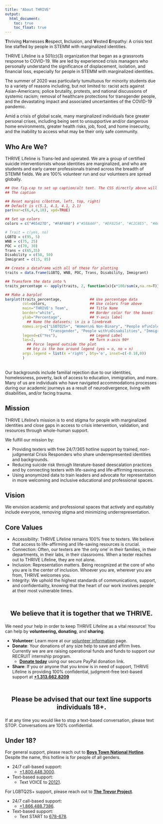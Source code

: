 ```yaml
---
title: "About THRIVE"
output:
  html_document:
    toc: true
    toc_float: true
---
```


**T**hriving **H**arnesses **R**espect, **I**nclusion, and **V**ested
**E**mpathy: A crisis text line staffed by people in STEMM with marginalized
identities.

THRIVE Lifeline is a 501(c)(3) organization that began as a grassroots response 
to COVID-19. 
We are led by experienced crisis managers who personally understand the 
significance of displacement, isolation, and financial loss, especially for 
people in STEMM with marginalized identities.

The summer of 2020 was particularly tumultuous for minority students due to
a variety of reasons including, but not limited to: racist acts against
Asian-Americans; police brutality, protests, and national discussions of
systemic racism; removal of healthcare protections for transgender people,
and the devastating impact and associated uncertainties of the COVID-19 pandemic.

Amid a crisis of global scale, many marginalized individuals face greater
personal crises, including being sent to unsupportive and/or dangerous home
environments, greater health risks, job, food, and home insecurity, and the
inability to access what may be their only safe community.

## Who Are We?
THRIVE Lifeline is Trans-led and operated. We are a group of certified suicide
interventionists whose identities are marginalized, and who are students and
early career professionals trained across the breadth of STEMM fields. We are 100% 
volunteer run and our volunteers are spread globally.

<style>
    .caption {
        display:none;
    }
</style>

```r
## Use fig.cap to set up caption/alt text. The CSS directly above will silence 
## The caption

## Reset margins c(bottom, left, top, right)
## Default is c(5.1, 4.1, 4.1, 2.1)
par(mar=c(6,4,4,10), xpd=TRUE)

## Set up colors
colors = c("#65427D", "#FAF4A0") #"#58A4AF", "#EF8254", "#C2C8E5", "#AC8FC0")

# Trait = c(yes, no)
LGBTQ = c(95, 5)
WNB = c(75, 25)
POC = c(70, 30)
Trans = c(65,35)
Disability = c(50, 50)
Immigrant = c(15, 85)

## Create a dataframe with all of these for plotting
traits = data.frame(LGBTQ, WNB, POC, Trans, Disability, Immigrant)

## Transform the data into %
traits_percentage <- apply(traits, 2, function(x){x*100/sum(x,na.rm=T)})

## Make a barplot
barplot(traits_percentage,             ## Use percentage data
        col=colors,                    ## Use colors from above
        main="THRIVE's Team",          ## Title Name
        border="white",                ## Border color for the boxes
        ylab="Percentage",             ## Y-axis label
          ## Name the datasets; \n is a linebreak
        names.arg=c("LGBTQ2S+", "Women\n& Non-Binary", "People of\nColor", 
                    "Transgender", "People with\nDisabilities", "Immigrants"), 
        legend=c("Yes"),               ## Legend Label
        las=2,                         ## Turn x-axis 90º
          ## Force legend outside the plot
          ## bty is the box around legend (yes = o, no = n)
        args.legend = list(x ='right', bty='o', inset=c(-0.18,0))
        )
```

<br>
Our backgrounds include familial rejection due to our identities, homelessness,
poverty, lack of access to education, immigration, and more. Many of us are 
individuals who have navigated accommodations processes during our academic 
journeys as a result of neurodivergence, living with disabilities, and/or facing trauma.

## Mission
THRIVE Lifeline’s mission is to end stigma for people with marginalized 
identities and close gaps in access to crisis intervention, validation, and 
resources through whole-human support.

We fulfill our mission by:

* Providing texters with free 24/7/365 hotline support by trained, non-judgmental
Crisis Responders who share underrepresented identities and backgrounds.
* Reducing suicide risk through literature-based deescalation practices and by
connecting texters with life-saving and life-affirming resources.
* Using anonymized data to train leaders and advocate for representation in
more welcoming and inclusive educational and professional spaces.

## Vision
We envision academic and professional spaces that actively and equitably
include everyone, removing stigma and minimizing underrepresentation.

## Core Values

* Accessibility: THRIVE Lifeline remains 100% free to texters.
We believe that access to life-affirming and life-saving resources is crucial.
* Connection: Often, our texters are ‘the only one’ in their families, in their
departments, in their labs, in their classrooms.
When a texter reaches out to THRIVE Lifeline, they are not alone.
* Inclusion: Representation matters.
Being recognized at the core of who you are is the center of inclusion.
Whoever you are, wherever you are from, THRIVE welcomes you.
* Integrity: We uphold the highest standards of communications, support, and
confidentiality, knowing that the heart of our work involves people at their
most vulnerable times.

<br/>

<center>
<p style="font-size:16pt; font-weight: bolder">We believe that it is together 
that we THRIVE.</p>
</center>

We need your help in order to keep THRIVE Lifeline as a vital resource!
You can help by **volunteering, donating**, and **sharing**.

- **Volunteer**: Learn more at our [volunteer information](volunteer.html) page.
<br/>
- **Donate**: Your donations of any size help to save and affirm lives. Currently we are are raising operational funds and funds to support our RECRUIT internship program. 
   - [**Donate today**](https://www.paypal.com/donate?hosted_button_id=CU5D6Q727QH5S) using our secure PayPal donation link.
- **Share**: If you or anyone that you know is in need of support, THRIVE
Lifeline is providing 100% confidential, judgment-free text-based support at
<a href="sms:+13136628209&body=THRIVE">**+1.313.662.8209**</a>

<br>

<center>
<p style="font-size:16pt; font-weight: bolder">Please be advised that our text 
line supports individuals 18+.</p>
</center>

If at any time you would like to stop a text-based conversation, please text STOP.
Conversations are 100% confidential.

## Under 18?

For general support, please reach out to
[**Boys Town National Hotline**](https://www.boystown.org/hotline/Pages/default.aspx).
Despite the name, this hotline is for people of all genders.

* 24/7 call-based support:
   + <a href="tel:+18004483000">+1.800.448.3000</a>.
* Text-based support:
   + Text VOICE to <a href="sms:20121&body=VOICE">20121</a>.

For LGBTQ2S+ support, please reach out to
[**The Trevor Project**](https://www.thetrevorproject.org/).

* 24/7 call-based support:
   + <a href="tel:+18664887386">+1.866.488.7386</a>.

* Text-based support:
   + Text START to <a href="sms:678678&body=START">678-678</a>.
